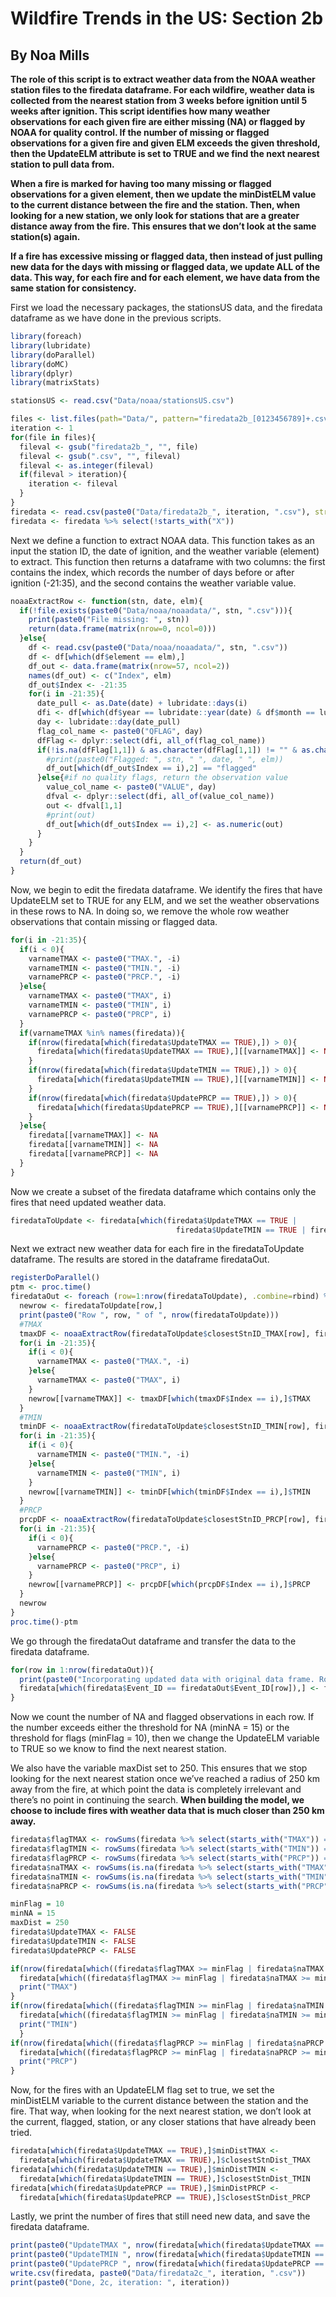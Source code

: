 # Wildfire Trends in the US: Section 2b
## By Noa Mills

**The role of this script is to extract weather data from the NOAA weather station files to the firedata dataframe. For each wildfire, weather data is collected from the nearest station from 3 weeks before ignition until 5 weeks after ignition. This script identifies how many weather observations for each given fire are either missing (NA) or flagged by NOAA for quality control. If the number of missing or flagged observations for a given fire and given ELM exceeds the given threshold, then the UpdateELM attribute is set to TRUE and we find the next nearest station to pull data from.**

**When a fire is marked for having too many missing or flagged observations for a given element, then we update the minDistELM value to the current distance between the fire and the station. Then, when looking for a new station, we only look for stations that are a greater distance away from the fire. This ensures that we don't look at the same station(s) again.**

**If a fire has excessive missing or flagged data, then instead of just pulling new data for the days with missing or flagged data, we update ALL of the data. This way, for each fire and for each element, we have data from the same station for consistency.**

First we load the necessary packages, the stationsUS data, and the firedata dataframe as we have done in the previous scripts.

```r
library(foreach)
library(lubridate)
library(doParallel)
library(doMC)
library(dplyr)
library(matrixStats)

stationsUS <- read.csv("Data/noaa/stationsUS.csv")

files <- list.files(path="Data/", pattern="firedata2b_[0123456789]+.csv", recursive=FALSE)
iteration <- 1
for(file in files){
  fileval <- gsub("firedata2b_", "", file)
  fileval <- gsub(".csv", "", fileval)
  fileval <- as.integer(fileval)
  if(fileval > iteration){
    iteration <- fileval
  }
}
firedata <- read.csv(paste0("Data/firedata2b_", iteration, ".csv"), stringsAsFactors = FALSE)
firedata <- firedata %>% select(!starts_with("X"))
```

Next we define a function to extract NOAA data. This function takes as an input the station ID, the date of ignition, and the weather variable (element) to extract. This function then returns a dataframe with two columns: the first contains the index, which records the number of days before or after ignition (-21:35), and the second contains the weather variable value.

```r
noaaExtractRow <- function(stn, date, elm){
  if(!file.exists(paste0("Data/noaa/noaadata/", stn, ".csv"))){
    print(paste0("File missing: ", stn))
    return(data.frame(matrix(nrow=0, ncol=0)))
  }else{
    df <- read.csv(paste0("Data/noaa/noaadata/", stn, ".csv"))
    df <- df[which(df$element == elm),]
    df_out <- data.frame(matrix(nrow=57, ncol=2))
    names(df_out) <- c("Index", elm)
    df_out$Index <- -21:35
    for(i in -21:35){
      date_pull <- as.Date(date) + lubridate::days(i)
      dfi <- df[which(df$year == lubridate::year(date) & df$month == lubridate::month(date)),]
      day <- lubridate::day(date_pull)
      flag_col_name <- paste0("QFLAG", day)
      dfFlag <- dplyr::select(dfi, all_of(flag_col_name))
      if(!is.na(dfFlag[1,1]) & as.character(dfFlag[1,1]) != "" & as.character(dfFlag[1,1]) != " "){
        #print(paste0("Flagged: ", stn, " ", date, " ", elm))
        df_out[which(df_out$Index == i),2] == "flagged"
      }else{#if no quality flags, return the observation value
        value_col_name <- paste0("VALUE", day)
        dfval <- dplyr::select(dfi, all_of(value_col_name))
        out <- dfval[1,1]
        #print(out)
        df_out[which(df_out$Index == i),2] <- as.numeric(out)
      }
    }
  }
  return(df_out)
}
```

Now, we begin to edit the firedata dataframe. We identify the fires that have UpdateELM set to TRUE for any ELM, and we set the weather observations in these rows to NA. In doing so, we remove the whole row weather observations that contain missing or flagged data.

```r
for(i in -21:35){
  if(i < 0){
    varnameTMAX <- paste0("TMAX.", -i)
    varnameTMIN <- paste0("TMIN.", -i)
    varnamePRCP <- paste0("PRCP.", -i)
  }else{
    varnameTMAX <- paste0("TMAX", i)
    varnameTMIN <- paste0("TMIN", i)
    varnamePRCP <- paste0("PRCP", i)
  }
  if(varnameTMAX %in% names(firedata)){
    if(nrow(firedata[which(firedata$UpdateTMAX == TRUE),]) > 0){
      firedata[which(firedata$UpdateTMAX == TRUE),][[varnameTMAX]] <- NA
    }
    if(nrow(firedata[which(firedata$UpdateTMIN == TRUE),]) > 0){
      firedata[which(firedata$UpdateTMIN == TRUE),][[varnameTMIN]] <- NA
    }
    if(nrow(firedata[which(firedata$UpdatePRCP == TRUE),]) > 0){
      firedata[which(firedata$UpdatePRCP == TRUE),][[varnamePRCP]] <- NA
    }
  }else{
    firedata[[varnameTMAX]] <- NA
    firedata[[varnameTMIN]] <- NA
    firedata[[varnamePRCP]] <- NA
  }
}
```

Now we create a subset of the firedata dataframe which contains only the fires that need updated weather data.
```r
firedataToUpdate <- firedata[which(firedata$UpdateTMAX == TRUE | 
                                     firedata$UpdateTMIN == TRUE | firedata$UpdatePRCP == TRUE),]
```

Next we extract new weather data for each fire in the firedataToUpdate dataframe. The results are stored in the dataframe firedataOut.

```r
registerDoParallel()
ptm <- proc.time()
firedataOut <- foreach (row=1:nrow(firedataToUpdate), .combine=rbind) %dopar% {
  newrow <- firedataToUpdate[row,]
  print(paste0("Row ", row, " of ", nrow(firedataToUpdate)))
  #TMAX
  tmaxDF <- noaaExtractRow(firedataToUpdate$closestStnID_TMAX[row], firedataToUpdate$IG_DATE[row], "TMAX")
  for(i in -21:35){
    if(i < 0){
      varnameTMAX <- paste0("TMAX.", -i)
    }else{
      varnameTMAX <- paste0("TMAX", i)
    }
    newrow[[varnameTMAX]] <- tmaxDF[which(tmaxDF$Index == i),]$TMAX
  }
  #TMIN
  tminDF <- noaaExtractRow(firedataToUpdate$closestStnID_TMIN[row], firedataToUpdate$IG_DATE[row], "TMIN")
  for(i in -21:35){
    if(i < 0){
      varnameTMIN <- paste0("TMIN.", -i)
    }else{
      varnameTMIN <- paste0("TMIN", i)
    }
    newrow[[varnameTMIN]] <- tminDF[which(tminDF$Index == i),]$TMIN
  }
  #PRCP
  prcpDF <- noaaExtractRow(firedataToUpdate$closestStnID_PRCP[row], firedataToUpdate$IG_DATE[row], "PRCP")
  for(i in -21:35){
    if(i < 0){
      varnamePRCP <- paste0("PRCP.", -i)
    }else{
      varnamePRCP <- paste0("PRCP", i)
    }
    newrow[[varnamePRCP]] <- prcpDF[which(prcpDF$Index == i),]$PRCP
  }
  newrow
}
proc.time()-ptm
```

We go through the firedataOut dataframe and transfer the data to the firedata dataframe.

```r
for(row in 1:nrow(firedataOut)){
  print(paste0("Incorporating updated data with original data frame. Row ", row, " of ", nrow(firedataOut)))
  firedata[which(firedata$Event_ID == firedataOut$Event_ID[row]),] <- firedataOut[row,]
}
```

Now we count the number of NA and flagged observations in each row. If the number exceeds either the threshold for NA (minNA = 15) or the threshold for flags (minFlag = 10), then we change the UpdateELM variable to TRUE so we know to find the next nearest station.

We also have the variable maxDist set to 250. This ensures that we stop looking for the next nearest station once we've reached a radius of 250 km away from the fire, at which point the data is completely irrelevant and there's no point in continuing the search. **When building the model, we choose to include fires with weather data that is much closer than 250 km away.**

```r

firedata$flagTMAX <- rowSums(firedata %>% select(starts_with("TMAX")) == "flagged", na.rm = TRUE)
firedata$flagTMIN <- rowSums(firedata %>% select(starts_with("TMIN")) == "flagged", na.rm = TRUE)
firedata$flagPRCP <- rowSums(firedata %>% select(starts_with("PRCP")) == "flagged", na.rm = TRUE)
firedata$naTMAX <- rowSums(is.na(firedata %>% select(starts_with("TMAX"))), na.rm = FALSE)
firedata$naTMIN <- rowSums(is.na(firedata %>% select(starts_with("TMIN"))), na.rm = FALSE)
firedata$naPRCP <- rowSums(is.na(firedata %>% select(starts_with("PRCP"))), na.rm = FALSE)

minFlag = 10
minNA = 15
maxDist = 250
firedata$UpdateTMAX <- FALSE
firedata$UpdateTMIN <- FALSE
firedata$UpdatePRCP <- FALSE

if(nrow(firedata[which((firedata$flagTMAX >= minFlag | firedata$naTMAX >= minNA) & firedata$closestStnDist_TMAX <= maxDist),]) > 0){
  firedata[which((firedata$flagTMAX >= minFlag | firedata$naTMAX >= minNA) & firedata$closestStnDist_TMAX <= maxDist),]$UpdateTMAX <- TRUE
  print("TMAX")
}
if(nrow(firedata[which((firedata$flagTMIN >= minFlag | firedata$naTMIN >= minNA) & firedata$closestStnDist_TMIN <= maxDist),]) > 0){
  firedata[which((firedata$flagTMIN >= minFlag | firedata$naTMIN >= minNA) & firedata$closestStnDist_TMIN <= maxDist),]$UpdateTMIN <- TRUE
  print("TMIN")
  }
if(nrow(firedata[which((firedata$flagPRCP >= minFlag | firedata$naPRCP >= minNA) & firedata$closestStnDist_PRCP <= maxDist),]) > 0){
  firedata[which((firedata$flagPRCP >= minFlag | firedata$naPRCP >= minNA) & firedata$closestStnDist_PRCP <= maxDist),]$UpdatePRCP <- TRUE
  print("PRCP")
}
```

Now, for the fires with an UpdateELM flag set to true, we set the minDistELM variable to the current distance between the station and the fire. That way, when looking for the next nearest station, we don't look at the current, flagged, station, or any closer stations that have already been tried.
```r
firedata[which(firedata$UpdateTMAX == TRUE),]$minDistTMAX <- 
  firedata[which(firedata$UpdateTMAX == TRUE),]$closestStnDist_TMAX
firedata[which(firedata$UpdateTMIN == TRUE),]$minDistTMIN <- 
  firedata[which(firedata$UpdateTMIN == TRUE),]$closestStnDist_TMIN
firedata[which(firedata$UpdatePRCP == TRUE),]$minDistPRCP <- 
  firedata[which(firedata$UpdatePRCP == TRUE),]$closestStnDist_PRCP
```

Lastly, we print the number of fires that still need new data, and save the firedata dataframe.

```r
print(paste0("UpdateTMAX ", nrow(firedata[which(firedata$UpdateTMAX == TRUE),])))
print(paste0("UpdateTMIN ", nrow(firedata[which(firedata$UpdateTMIN == TRUE),])))
print(paste0("UpdatePRCP ", nrow(firedata[which(firedata$UpdatePRCP == TRUE),])))
write.csv(firedata, paste0("Data/firedata2c_", iteration, ".csv"))
print(paste0("Done, 2c, iteration: ", iteration))
```
